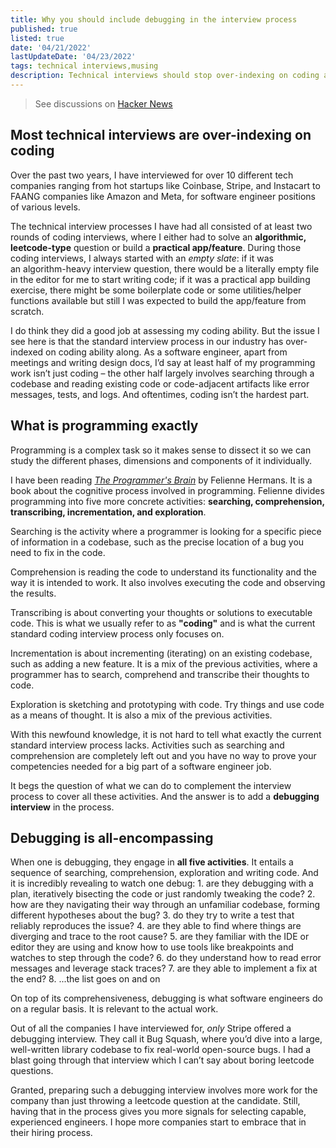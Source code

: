```yaml
---
title: Why you should include debugging in the interview process
published: true
listed: true
date: '04/21/2022'
lastUpdateDate: '04/23/2022'
tags: technical interviews,musing
description: Technical interviews should stop over-indexing on coding ability along
---
```


> See discussions on [Hacker News](https://news.ycombinator.com/item?id=31125269) 

## Most technical interviews are over-indexing on coding
Over the past two years, I have interviewed for over 10 different tech companies ranging from hot startups like Coinbase, Stripe, and Instacart to FAANG companies like Amazon and Meta, for software engineer positions of various levels.

The technical interview processes I have had all consisted of at least two rounds of coding interviews, where I either had to solve an **algorithmic, leetcode-type** question or build a **practical app/feature**. During those coding interviews, I always started with an *empty slate*: if it was an algorithm-heavy interview question, there would be a literally empty file in the editor for me to start writing code; if it was a practical app building exercise, there might be some boilerplate code or some utilities/helper functions available but still I was expected to build the app/feature from scratch.

I do think they did a good job at assessing my coding ability. But the issue I see here is that the standard interview process in our industry has over-indexed on coding ability along. As a software engineer, apart from meetings and writing design docs, I’d say at least half of my programming work isn’t just coding – the other half largely involves searching through a codebase and reading existing code or code-adjacent artifacts like error messages, tests, and logs. And oftentimes, coding isn’t the hardest part.

## What is programming exactly

Programming is a complex task so it makes sense to dissect it so we can study the different phases, dimensions and components of it individually.

I have been reading [*The Programmer's Brain*](https://www.manning.com/books/the-programmers-brain) by Felienne Hermans. It is a book about the cognitive process involved in programming. Felienne divides programming into five more concrete activities: **searching, comprehension, transcribing, incrementation, and exploration**.

Searching is the activity where a programmer is looking for a specific piece of information in a codebase, such as the precise location of a bug you need to fix in the code.

Comprehension is reading the code to understand its functionality and the way it is intended to work. It also involves executing the code and observing the results.

Transcribing is about converting your thoughts or solutions to executable code. This is what we usually refer to as **"coding"** and is what the current standard coding interview process only focuses on.

Incrementation is about incrementing (iterating) on an existing codebase, such as adding a new feature. It is a mix of the previous activities, where a programmer has to search, comprehend and transcribe their thoughts to code.

Exploration is sketching and prototyping with code. Try things and use code as a means of thought. It is also a mix of the previous activities. 

With this newfound knowledge, it is not hard to tell what exactly the current standard interview process lacks. Activities such as searching and comprehension are completely left out and you have no way to prove your competencies needed for a big part of a software engineer job.

It begs the question of what we can do to complement the interview process to cover all these activities. And the answer is to add a **debugging interview** in the process.

## Debugging is all-encompassing 

When one is debugging, they engage in **all five activities**. It entails a sequence of searching, comprehension, exploration and writing code. And it is incredibly revealing to watch one debug: 
    1. are they debugging with a plan, iteratively bisecting the code or just randomly tweaking the code?
    2. how are they navigating their way through an unfamiliar codebase, forming different hypotheses about the bug?
    3. do they try to write a test that reliably reproduces the issue?
    4. are they able to find where things are diverging and trace to the root cause?
    5. are they familiar with the IDE or editor they are using and know how to use tools like breakpoints and watches to step through the code?
    6. do they understand how to read error messages and leverage stack traces?
    7. are they able to implement a fix at the end? 
    8. ...the list goes on and on

On top of its comprehensiveness, debugging is what software engineers do on a regular basis. It is relevant to the actual work.

Out of all the companies I have interviewed for, *only* Stripe offered a debugging interview. They call it Bug Squash, where you’d dive into a large, well-written library codebase to fix real-world open-source bugs. I had a blast going through that interview which I can’t say about boring leetcode questions.

Granted, preparing such a debugging interview involves more work for the company than just throwing a leetcode question at the candidate. Still, having that in the process gives you more signals for selecting capable, experienced engineers. I hope more companies start to embrace that in their hiring process.